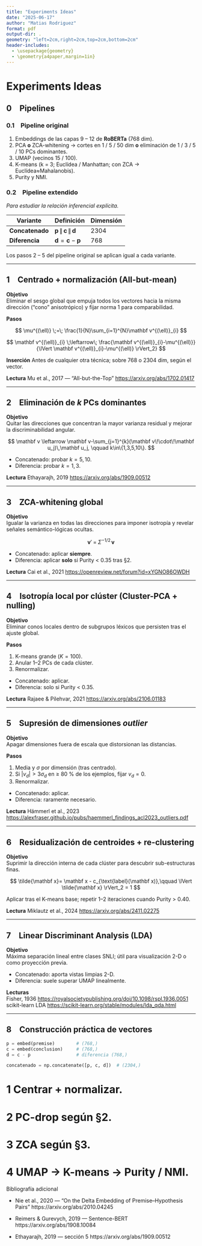 ```yaml
---
title: "Experiments Ideas"
date: "2025-06-17"
author: "Matias Rodriguez"
format: pdf
output-dir: .
geometry: "left=2cm,right=2cm,top=2cm,bottom=2cm"
header-includes:
  - \usepackage{geometry}
  - \geometry{a4paper,margin=1in}
---
```


# Experiments Ideas

## 0 Pipelines

### 0.1 Pipeline original  
1. Embeddings de las capas 9 – 12 de **RoBERTa** (768 dim).  
2. PCA **o** ZCA-whitening → cortes en 1 / 5 / 50 dim **o** eliminación de 1 / 3 / 5 / 10 PCs dominantes.  
3. UMAP (vecinos 15 / 100).  
4. K-means (k = 3; Euclídea / Manhattan; con ZCA → Euclídea≈Mahalanobis).  
5. Purity y NMI.

### 0.2 Pipeline extendido  
*Para estudiar la relación inferencial explícita.*

| Variante | Definición | Dimensión |
|----------|-----------|-----------|
|**Concatenado**|$\mathbf p\,\|\,\mathbf c\,\|\,\mathbf d$|2304|
|**Diferencia**|$\mathbf d=\mathbf c-\mathbf p$|768|

Los pasos 2 – 5 del pipeline original se aplican igual a cada variante.

---

## 1 Centrado + normalización (All-but-mean)

**Objetivo**  
Eliminar el sesgo global que empuja todos los vectores hacia la misma dirección (“cono” anisotrópico) y fijar norma 1 para comparabilidad.

**Pasos**

$$
\mu^{(\ell)} \;=\; \frac{1}{N}\sum_{i=1}^{N}\mathbf v^{(\ell)}_{i}
$$

$$
\mathbf v^{(\ell)}_{i} \;\leftarrow\;
\frac{\mathbf v^{(\ell)}_{i}-\mu^{(\ell)}}{\lVert \mathbf v^{(\ell)}_{i}-\mu^{(\ell)} \rVert_2}
$$

**Inserción**  Antes de cualquier otra técnica; sobre 768 o 2304 dim, según el vector.

**Lectura**  Mu et al., 2017 — “All-but-the-Top” <https://arxiv.org/abs/1702.01417>

---

## 2 Eliminación de *k* PCs dominantes

**Objetivo**  
Quitar las direcciones que concentran la mayor varianza residual y mejorar la discriminabilidad angular.

$$
\mathbf v \leftarrow \mathbf v-\sum_{j=1}^{k}(\mathbf v\!\cdot\!\mathbf u_j)\,\mathbf u_j,
\qquad k\in\{1,3,5,10\}.
$$

* Concatenado: probar $k=5,10$.  
* Diferencia: probar $k=1,3$.

**Lectura**  Ethayarajh, 2019 <https://arxiv.org/abs/1909.00512>

---

## 3 ZCA-whitening global

**Objetivo**  
Igualar la varianza en todas las direcciones para imponer isotropía y revelar señales semántico-lógicas ocultas.

$$
\mathbf v' \;=\; \Sigma^{-1/2}\,\mathbf v
$$

* Concatenado: aplicar **siempre**.  
* Diferencia: aplicar **solo** si Purity < 0.35 tras §2.

**Lectura**  Cai et al., 2021 <https://openreview.net/forum?id=xYGNO86OWDH>

---

## 4 Isotropía local por clúster (Cluster-PCA + nulling)

**Objetivo**  
Eliminar conos locales dentro de subgrupos léxicos que persisten tras el ajuste global.

**Pasos**

1. K-means grande ($K=100$).  
2. Anular 1–2 PCs de cada clúster.  
3. Renormalizar.

* Concatenado: aplicar.  
* Diferencia: solo si Purity < 0.35.

**Lectura**  Rajaee & Pilehvar, 2021 <https://arxiv.org/abs/2106.01183>

---

## 5 Supresión de dimensiones *outlier*

**Objetivo**  
Apagar dimensiones fuera de escala que distorsionan las distancias.

**Pasos**

1. Media y $\sigma$ por dimensión (tras centrado).  
2. Si $\lvert v_d\rvert>3\sigma_d$ en ≥ 80 % de los ejemplos, fijar $v_d=0$.  
3. Renormalizar.

* Concatenado: aplicar.  
* Diferencia: raramente necesario.

**Lectura**  Hämmerl et al., 2023 <https://alexfraser.github.io/pubs/haemmerl_findings_acl2023_outliers.pdf>

---

## 6 Residualización de centroides + re-clustering

**Objetivo**  
Suprimir la dirección interna de cada clúster para descubrir sub-estructuras finas.

$$
\tilde{\mathbf x}= \mathbf x - c_{\text{label}(\mathbf x)},\qquad
\lVert \tilde{\mathbf x} \rVert_2 = 1
$$

Aplicar tras el K-means base; repetir 1–2 iteraciones cuando Purity > 0.40.

**Lectura**  Miklautz et al., 2024 <https://arxiv.org/abs/2411.02275>

---

## 7 Linear Discriminant Analysis (LDA)

**Objetivo**  
Máxima separación lineal entre clases SNLI; útil para visualización 2-D o como proyección previa.

* Concatenado: aporta vistas limpias 2-D.  
* Diferencia: suele superar UMAP linealmente.

**Lecturas**  
Fisher, 1936 <https://royalsocietypublishing.org/doi/10.1098/rspl.1936.0051>  
scikit-learn LDA <https://scikit-learn.org/stable/modules/lda_qda.html>

---

## 8 Construcción práctica de vectores

```python
p = embed(premise)        # (768,)
c = embed(conclusion)     # (768,)
d = c - p                 # diferencia (768,)

concatenado = np.concatenate([p, c, d])  # (2304,)
```

# 1 Centrar + normalizar.

# 2 PC-drop según §2.

# 3 ZCA según §3.

# 4 UMAP → K-means → Purity / NMI.

Bibliografía adicional

* Nie et al., 2020 — “On the Delta Embedding of Premise–Hypothesis Pairs” https://arxiv.org/abs/2010.04245

* Reimers & Gurevych, 2019 — Sentence-BERT https://arxiv.org/abs/1908.10084

* Ethayarajh, 2019 — sección 5 https://arxiv.org/abs/1909.00512
